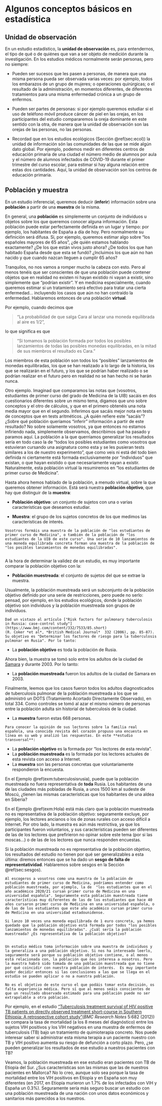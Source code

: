 
# Algunos conceptos básicos en estadística {#chap:conceptos}

## Unidad de observación

En un estudio estadístico, la **unidad de observación** es, para entendernos, el tipo de qué o de quiénes que van a ser objeto de medición durante la investigación. En los estudios médicos normalmente serán personas, pero no siempre:

* Pueden ser sucesos que les pasen a personas, de manera que una misma persona pueda ser observada varias veces: por ejemplo, todos los embarazos de un grupo de mujeres; o operaciones quirúrgicas; o el resultado de la administración, en momentos diferentes, de diferentes tratamientos para una misma enfermedad crónica a un grupo de enfermos.

* Pueden ser partes de personas: si por ejemplo queremos estudiar si el uso de teléfono móvil produce cáncer de piel en las orejas, en los participantes del estudio compararemos la oreja dominante en este sentido con la otra, de manera que la unidad de observación son las orejas de las personas, no las personas.

* Recordad que en los estudios ecológicos (Sección \@ref(sec:ecol)) la unidad de información són las comunidades de las que se mide algún dato global. Por ejemplo, podemos medir en diferentes centros de educación primaria de una ciudad el número medio de alumnos por aula y el número de alumnos infectados de COVID-19 durante el primer trimestre del curso escolar, para estimar si hay alguna relación entre estas dos cantidades. Aquí, la unidad de observación son los centros de educación primaria.


## Población y muestra

En un estudio inferencial, queremos deducir (**inferir**) información sobre una **población** a partir de una **muestra** de la misma. 

En general, una **población** es simplemente un conjunto de individuos u objetos sobre los que queremos conocer alguna información. Esta población puede estar perfectamente definida en un lugar y tiempo: por ejemplo, los habitantes de España a día de hoy. Pero normalmente su definición será difusa. Si, por ejemplo, queremos estimar algo sobre "los españoles mayores de 65 años", ¿de quién estamos hablando exactamente? ¿De los que están vivos justo ahora? ¿De todos los que han habitado España desde que esta se fundó? ¿Incluimos los que aún no han nacido y que cuando nazcan lleguen a cumplir 65 años?

Tranquilos, no nos vamos a romper mucho la cabeza con esto. Pero al menos tenéis que ser conscientes de que una población puede contener objetos que en realidad no existen ni hayan existido ni vayan a existir, sino simplemente que "podrían existir". Y en medicina especialmente, cuando queremos estimar si un tratamiento será efectivo para tratar una cierta enfermedad... incluyendo los casos que aún no han contraído la enfermedad. Hablaremos entonces de una población **virtual**.

Por ejemplo, cuando decimos que 

> "La probabilidad de que salga Cara al lanzar una moneda equilibrada al aire  es 1/2", 

lo que significa es que 

> "Si tomamos la población formada por todos los posibles lanzamientos de todas las posibles monedas equilibradas, en la mitad de sus miembros el resultado es Cara."

Los miembros de esta población son todos los "posibles" lanzamientos de monedas equilibradas, los que se han realizado a lo largo de la historia, los que se realizarán en el futuro, y los que se podrían haber realizado o se podrían realizar en el futuro pero en realidad no se han hecho ni se harán nunca.


Otro ejemplo. Imaginad que comparamos las notas que (vosotros, estudiantes de primer curso del grado de Medicina de la UIB) sacáis en dos cuestionarios diferentes sobre un mismo tema, digamos que uno sobre conceptos y el otro de cálculos, y que en el primero obtenéis una nota media mayor que en el segundo. Inferimos que sacáis mejor nota en tests de conceptos que en tests aritméticos. ¿A quién refiere este "sacáis"?  ¿Sobre qué población queríamos "inferir" información a partir de este resultado? No sobre solamente vosotros, ya que entonces no estamos infiriendo nada, simplemente observamos, describimos qué ha pasado y paramos aquí. La población a la que querríamos generalizar los resultados sería en todo caso la de "todos los posibles estudiantes como vosotros que estuvieran cursando una asignatura como esta y se les pusieran tests similares a los de nuestro experimento", que como veis ni está del todo bien definida ni ciertamente está formada exclusivamente por "individuos" que existan, o que hayan existido o que necesariamente vayan a existir. Naturalmente, esta población virtual la resumiremos en "los estudiantes de primer curso de Medicina".

Hasta ahora hemos hablado de la población, a menudo virtual, sobre la que queremos obtener información. Está será nuestra **población objetivo**, que hay que distinguir de la **muestra**:

* **Población objetivo**: un conjunto de sujetos con una o varias características que deseamos estudiar.

* **Muestra**:  el grupo de los sujetos concretos de los que medimos las características de interés.

```example
Vosotros formáis una muestra de la población de "los estudiantes de primer curso de Medicina", o también de la población de "los estudiantes de la UIB de este curso". Una serie de 10 lanzamientos de una moneda equilibrada concreta forman una muestra de la población de "los posibles lanzamientos de monedas equilibradas".


```

A la hora de determinar la validez de un estudio, es muy importante comparar la población objetivo con la:

* **Población muestreada**: el conjunto de sujetos del que se extrae la muestra. 

Usualmente, la población muestreada será un subconjunto de la población objetivo definido por una serie de restricciones, pero puede no serlo: pensad, por ejemplo, en los estudios ecológicos, donde la población objetivo son individuos y la población muestreada son grupos de individuos.

```example
Dad un vistazo al artículo ["Risk factors for pulmonary tuberculosis in Russia: case-control study"](https://www.bmj.com/content/332/7533/85.short)
(R. Coker *et al*, *British Medical Journal*  332 (2006), pp. 85-87). Su objetivo es "Determinar los factores de riesgo para la tuberculosis pulmonar en Rusia". Por lo tanto:

```

* La **población objetivo** es toda la población de Rusia.

Ahora bien, la muestra se tomó solo entre los adultos de la ciudad de [Samara](https://es.wikipedia.org/wiki/Samara) y durante 2003. Por lo tanto:

* La **población muestreada** fueron los adultos de la ciudad de Samara en 2003.

Finalmente, leemos que los casos fueron todos los adultos diagnosticados de tuberculosis pulmonar de la población muestreada a los que se administró un  DOTS (Tratamiento Acortado Directamente Observado), en total 334. Como controles se tomó al azar el mismo número de personas entre la población adulta sin historial de tuberculosis  de la ciudad.

* La **muestra** fueron estas 668 personas.


```example
Para conocer la opinión de sus lectores sobre la familia real española, una conocida revista del corazón propuso una encuesta en línea en su web y analizó las respuestas. En este **estudio transversal**:

````

* La **población objetivo** es la formada por "los lectores de esta revista".
* La **población muestreada** es la formada por los lectores actuales de esta revista con acceso a Internet. 
* La **muestra** son las personas concretas que voluntariamente respondieron la encuesta.

En el Ejemplo \@ref(exm:tuberculosisrusia), puede que la población muestreada no fuera representativa de **toda** Rusia. Los habitantes de una de las ciudades más pobladas de Rusia, a unos 1500 km al sudeste de Moscú, ¿tienen las mismas características que los habitantes de una aldea en Siberia? 

En el Ejemplo \@ref(exm:Hola) está más claro que la población muestreada no es representativa de la población objetivo: seguramente excluye, por ejemplo, los lectores ancianos o los de zonas rurales con acceso difícil a Internet. Por otro lado, la muestra es aún más restrictiva, ya que los participantes fueron voluntarios, y sus características pueden ser diferentes de las de los lectores que prefirieron no opinar sobre este tema (por si las moscas...)  o de las de los lectores que nunca responden encuestas.


Si la población muestreada no es representativa de la población objetivo, los resultados del estudio no tienen por qué ser generalizables a esta última: diremos entonces  que se ha dado un **sesgo de falta de  representatividad**. Hablaremos sobre sesgos en la Sección \@ref(sec:sesgos).

```example
Al escogeros a vosotros como una muestra de la población de estudiantes de primer curso de Medicina, podríamos entender como población muestreada, por ejemplo, la de  "los estudiantes que en el año académico 2020/21 cursan primer curso de Medicina en una universidad española". Seguramente esta población muestreada tiene características muy diferentes de las de los estudiantes que hace 40 años cursaron primer curso de Medicina en una universidad española, o de las de los estudiantes que este año académico cursan primer curso de Medicina en una universidad estadounidense.

```

```block2
Si lanzo 10 veces una moneda equilibrada de 1 euro concreta, ya hemos quedado que la población objetivo está formada por todos "los posibles lanzamientos de monedas equilibradas". ¿Cuál sería la población muestreada? ¿Es representativa de la población objetivo?
  
```



```block2
Un estudio médico toma información sobre una muestra de individuos y la generaliza a una población objetivo. Si nos ha interesado leerlo, seguramente será porque su población objetivo contiene, o al menos está relacionada con, la población que nos interesa a nosotros. Pero la muestra habrá sido tomada de una población muestreada que no tiene por qué coincidir con nuestra población de interés.  Es muy importante poder decidir entonces si las conclusiones a las que se llega en el estudio se pueden aplicar o no a nuestra población. 

No es el objetivo de este curso el que podáis tomar esta decisión, os falta experiencia médica. Pero sí que al menos seáis conscientes de que un resultado observado estimado para una población puede no ser extrapolable a otra población.

```



Por ejemplo, en el estudio ["Tuberculosis treatment survival of HIV positive TB patients on directly observed treatment short-course in Southern Ethiopia: A retrospective cohort study"](https://link.springer.com/article/10.1186/1756-0500-5-682)(*BMC Research Notes* 5:682 (2012)) se compara la tasa de mortalidad (a los 8 meses del diagnóstico) entre los sujetos VIH positivos y los VIH negativos en una muestra de enfermos de tuberculosis (TB) bajo un tratamiento de quimioterapia concreto. Nos puede interesar saber si administrar esta misma terapia a un paciente nuestro con TB y VIH positivo aumenta su riesgo de defunción a corto plazo. Pero, ¿se pueden generalizar los resultados de ese estudio a nuestros pacientes con TB? 

Veamos, la población muestreada en ese estudio eran pacientes con TB de Etiopía del Sur. ¿Sus características son las mismas que las de nuestros pacientes en Mallorca? No lo creo, aunque solo sea porque la tasa de mortalidad entre los VIH positivos en Etiopía y en España son muy diferentes (en 2017, en Etiopía murieron un 1.7% de los infectados con VIH y España un 0.3%). Seguramente sería más seguro buscar un estudio con una población muestreada de una nación con unos datos económicos y sanitarios más parecidos a los nuestros.
